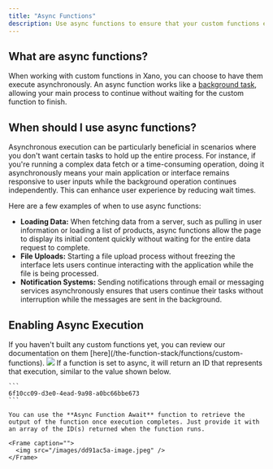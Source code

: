 ```yaml
---
title: "Async Functions"
description: Use async functions to ensure that your custom functions execute exactly as you intend
---
```


## What are async functions?

When working with custom functions in Xano, you can choose to have them execute asynchronously. An async function works like a [background task](/the-function-stack/building-with-visual-development/background-tasks), allowing your main process to continue without waiting for the custom function to finish.

## When should I use async functions?

Asynchronous execution can be particularly beneficial in scenarios where you don't want certain tasks to hold up the entire process. For instance, if you're running a complex data fetch or a time-consuming operation, doing it asynchronously means your main application or interface remains responsive to user inputs while the background operation continues independently. This can enhance user experience by reducing wait times.

Here are a few examples of when to use async functions:

* **Loading Data:** When fetching data from a server, such as pulling in user information or loading a list of products, async functions allow the page to display its initial content quickly without waiting for the entire data request to complete.
* **File Uploads:** Starting a file upload process without freezing the interface lets users continue interacting with the application while the file is being processed.
* **Notification Systems:** Sending notifications through email or messaging services asynchronously ensures that users continue their tasks without interruption while the messages are sent in the background.

## Enabling Async Execution

<Steps>
  <Step title="Insert a custom function into your function stack.">
    If you haven't built any custom functions yet, you can review our documentation on them [here](/the-function-stack/functions/custom-functions).
  </Step>
  <Step title="Click 'Synchronous' on the function to change the execution mode.">
    <Frame caption="">
      <img src="/images/6423d305-image.jpeg" />
    </Frame>
  </Step>
  <Step title="If necessary, retrieve the output of the async function.">
    If a function is set to async, it will return an ID that represents that execution, similar to the value shown below.

    ```
    6f10cc09-d3e0-4ead-9a98-a0bc66bbe673
    ```

    You can use the **Async Function Await** function to retrieve the output of the function once execution completes. Just provide it with an array of the ID(s) returned when the function runs.

    <Frame caption="">
      <img src="/images/dd91ac5a-image.jpeg" />
    </Frame>
  </Step>
</Steps>